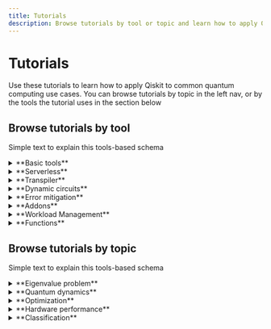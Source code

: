 ```yaml
---
title: Tutorials
description: Browse tutorials by tool or topic and learn how to apply Qiskit to common use cases.
---
```


# Tutorials

Use these tutorials to learn how to apply Qiskit to common quantum computing use cases. You can browse tutorials by topic in the left nav, or by the tools the tutorial uses in the section below


## Browse tutorials by tool

Simple text to explain this tools-based schema

<details>
  <summary>**Basic tools**</summary>

* [Grover's algorithm](/tutorials/grovers-algorithm)

* [CHSH Inequality](/tutorials/chsh-inequality)

* [Diagonalization of large many-body Hamiltonians on a quantum processor](/tutorials/krylov-subspace-expansion)

</details>

<details>
  <summary>**Serverless**</summary>

* [Heisenberg chain](/tutorials/heisenberg-chain)

* [Quantum kernel training](/tutorials/quantum-kernel-training)

* [Transpilation Optimizations with SABRE](/tutorials/transpilation-optimizations-with-sabre)

</details>

<details>
  <summary>**Transpiler**</summary>

* [Transpilation Optimizations with SABRE](/tutorials/transpilation-optimizations-with-sabre)

* [Compare transpiler settings](/tutorials/circuit-transpilation-settings)

* [AI Transpiler Introduction](/tutorials/ai-transpiler-introduction)

</details>

<details>
  <summary>**Dynamic circuits**</summary>

* [Repeat until success](/tutorials/repeat-until-success)

* [Build repetition codes](/tutorials/build-repetition-codes)

* [Generating long-range entanglement with measurements](/tutorials/generating-long-range-entanglement-with-measurements)

* [Long-range entanglement with limited qubit connectivity](/tutorials/long-range-entanglement-with-limited-qubit-connectivity)

</details>

<details>
  <summary>**Error mitigation**</summary>

* [Utility-scale error mitigation with probabilistic error amplification](/tutorials/utility-scale-error-mitigation-with-probabilistic-error-amplification)

* [Real-time benchmarking for qubit selection](/tutorials/real-time-benchmarking-for-qubit-selection)

* [Combine error mitigation options with the estimator primitive](/tutorials/combine-error-mitigation-options-with-the-estimator-primitive)

* [Building workflows with the IBM Circuit function](/tutorials/building-workflows-with-the-ibm-circuit-function)

</details>

<details>
  <summary>**Addons**</summary>

* [Reduce transpiled circuit depth, with circuit cutting](/tutorials/reduce-transpiled-circuit-depth-with-circuit-cutting)

* [Wire cutting to improve performance](/tutorials/wire-cutting-to-improve-performance)

* [Scaling Periodic Boundary Problems with Circuit Cutting](/tutorials/scaling-periodic-boundary-problems-with-circuit-cutting)

* [Improving estimation of expectation values with Operator Backpropagation](/tutorials/improving-estimation-of-expectation-values-with-operator-backpropagation)

* [Improved Trotterized Time Evolution with Approximate Quantum Compilation](/tutorials/improved-trotterized-time-evolution-with-approximate-quantum-compilation)

* [Improving energy estimation of a chemistry Hamiltonian with SQD](/tutorials/improving-energy-estimation-of-a-fermionic-hamiltonian-with-sqd)

</details>


<details>
  <summary>**Workload Management**</summary>

* [Solve utility-scale quantum optimization problems](/tutorials/quantum-approximate-optimization-algorithm)

* [Advanced Techniques for QAOA](/tutorials/advanced-techniques-for-qaoa)

* [Solving Maxcut with Reduced Qubit Requirements Using Pauli Correlation Encoding](/tutorials/solving-maxcut-with-reduced-qubit-requirements-using-pauli-correlation-encoding)

* [Heisenberg chain](/tutorials/heisenberg-chain)

* [Variational quantum eigensolver](/tutorials/variational-quantum-eigensolver)

</details>

<details>
  <summary>**Functions**</summary>

* [Building workflows with the IBM Circuit function](/tutorials/building-workflows-with-the-ibm-circuit-function)

* [Compute dissociation PES curve for Li2S (20Q) and FeP-NO (44Q), with Qunova HiVQE](/tutorials/qunova-hivqe)

* [Compute dissociation curves for strong coupling systems with QunaSys QURI Chemistry](/tutorials/compute-dissociation-curves-for-strong-coupling-systems-with-quna-sys-qsci)

* [Solve higher-order binary optimization problems with Q-CTRL's Optimization Solver](/tutorials/solve-higher-order-binary-optimization-problems-with-q-ctrls-optimization-solver)

</details>


## Browse tutorials by topic

Simple text to explain this tools-based schema

<details>
  <summary>**Eigenvalue problem**</summary>

* [Compute dissociation curves for strong coupling systems with QunaSys QURI Chemistry](/tutorials/compute-dissociation-curves-for-strong-coupling-systems-with-quna-sys-qsci)

* [Improving energy estimation of a chemistry Hamiltonian with SQD](/tutorials/improving-energy-estimation-of-a-fermionic-hamiltonian-with-sqd)

* [Variational quantum eigensolver](/tutorials/variational-quantum-eigensolver)

* [Compute dissociation PES curve for Li2S (20Q) and FeP-NO (44Q), with Qunova HiVQE](/tutorials/qunova-hivqe)

* [Heisenberg chain](/tutorials/heisenberg-chain)

* [Diagonalization of large many-body Hamiltonians on a quantum processor](/tutorials/krylov-subspace-expansion)

</details>

<details>
  <summary>**Quantum dynamics**</summary>

* [Improving estimation of expectation values with Operator Backpropagation](/tutorials/improving-estimation-of-expectation-values-with-operator-backpropagation)

* [Improved Trotterized Time Evolution with Approximate Quantum Compilation](/tutorials/improved-trotterized-time-evolution-with-approximate-quantum-compilation)

* [CHSH Inequality](/tutorials/chsh-inequality)

* [Repeat until success](/tutorials/repeat-until-success)

* [Build repetition codes](/tutorials/build-repetition-codes)

* [Wire cutting to improve performance](/tutorials/wire-cutting-to-improve-performance)

* [Scaling Periodic Boundary Problems with Circuit Cutting](/tutorials/scaling-periodic-boundary-problems-with-circuit-cutting)

* [Generating long-range entanglement with measurements](/tutorials/generating-long-range-entanglement-with-measurements)

* [Long-range entanglement with limited qubit connectivity](/tutorials/long-range-entanglement-with-limited-qubit-connectivity)

</details>

<details>
  <summary>**Optimization**</summary>

* [Solve higher-order binary optimization problems with Q-CTRL's Optimization Solver](/tutorials/solve-higher-order-binary-optimization-problems-with-q-ctrls-optimization-solver)

* [Solve utility-scale quantum optimization problems](/tutorials/quantum-approximate-optimization-algorithm)

* [Advanced Techniques for QAOA](/tutorials/advanced-techniques-for-qaoa)

* [Solving Maxcut with Reduced Qubit Requirements Using Pauli Correlation Encoding](/tutorials/solving-maxcut-with-reduced-qubit-requirements-using-pauli-correlation-encoding)

</details>

<details>
  <summary>**Hardware performance**</summary>

* [Reduce transpiled circuit depth, with circuit cutting](/tutorials/reduce-transpiled-circuit-depth-with-circuit-cutting)

* [Building workflows with the IBM Circuit function](/tutorials/building-workflows-with-the-ibm-circuit-function)

* [Transpilation Optimizations with SABRE](/tutorials/transpilation-optimizations-with-sabre)

* [Compare transpiler settings](/tutorials/circuit-transpilation-settings)

* [AI Transpiler Introduction](/tutorials/ai-transpiler-introduction)

* [Combine error mitigation options with the estimator primitive](/tutorials/combine-error-mitigation-options-with-the-estimator-primitive)

* [Real-time benchmarking for qubit selection](/tutorials/real-time-benchmarking-for-qubit-selection)

* [Utility-scale error mitigation with probabilistic error amplification](/tutorials/utility-scale-error-mitigation-with-probabilistic-error-amplification)

</details>

<details>
  <summary>**Classification**</summary>

* [Grover's algorithm](/tutorials/grovers-algorithm)

* [Quantum kernel training](/tutorials/quantum-kernel-training)

</details>
